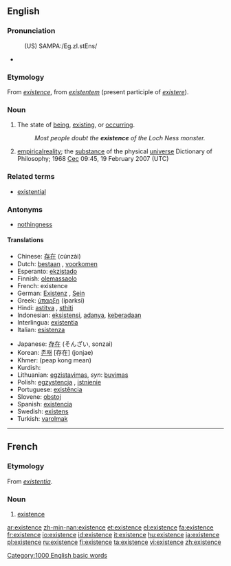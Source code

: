 {{wikipedia}}
==English==

===Pronunciation===
:(US) SAMPA:/Eg.zI.stEns/
*{{audio|en-us-existence.ogg|Audio (US)}}

===Etymology===
From {{OF.}} ''[[#French|existence]]'', from {{LL.}} ''[[existentem]]'' (present participle of ''[[existere]]'').

===Noun===
{{en-noun|s|-}}

# The state of [[being]], [[exist]]ing, or [[occur]]ring.
#:''Most people doubt the '''existence''' of the Loch Ness monster.''
# [[empirical]][[ reality]]; the [[substance]] of the physical [[universe]] Dictionary of Philosophy; 1968 [[User:Cec|Cec]] 09:45, 19 February 2007 (UTC)

===Related terms===
*[[existential]]

===Antonyms===
* [[nothingness]]

====Translations====
{{rfc-level|Translations at L4+ not in L3 POS section (AutoFormat would have corrected level of Related terms)}}
{{top}}
*Chinese: [[存在]] (cúnzài)
*Dutch: [[bestaan]] {{n}}, [[voorkomen]] {{n}}
*Esperanto: [[ekzistado]]
*Finnish: [[olemassaolo]]
*French: existence {{f}}
*German: [[Existenz]] {{f}}, [[Sein]] {{n}}
*Greek: [[ύπαρξη]] (íparksi)
*Hindi: [[astitva]] {{n}}, [[sthiti]] {{n}}
*Indonesian: [[eksistensi]], [[ada|adanya]], [[ada|keberadaan]]
*Interlingua: [[existentia]]
*Italian: [[esistenza]] {{f}}
{{mid}}
*Japanese: [[存在]] (そんざい, sonzai)
*Korean: [[존재]] [存在] (jonjae)
*Khmer: {{KMchar|[[ភាពគង់មាន]]}} (peap kong mean)
*Kurdish: {{KUchar|[[بوون]]}}
*Lithuanian: [[egzistavimas]], ''syn'': [[buvimas]]
*Polish: [[egzystencja]] {{f}}, [[istnienie]] {{n}}
*Portuguese: [[existência]] {{f}}
*Slovene: [[obstoj]] {{m}}
*Spanish: [[existencia]] {{f}}
*Swedish: [[existens]] {{c}}
*Turkish: [[varolmak]]
{{bottom}}

[[Category:1000 English basic words]]

----

==French==

===Etymology===
From {{LL.}} ''[[existentia]]''.

===Noun===
{{fr-noun|f}}

# [[#Noun|existence]]

[[ar:existence]]
[[zh-min-nan:existence]]
[[et:existence]]
[[el:existence]]
[[fa:existence]]
[[fr:existence]]
[[io:existence]]
[[id:existence]]
[[it:existence]]
[[hu:existence]]
[[ja:existence]]
[[pl:existence]]
[[ru:existence]]
[[fi:existence]]
[[ta:existence]]
[[vi:existence]]
[[zh:existence]]